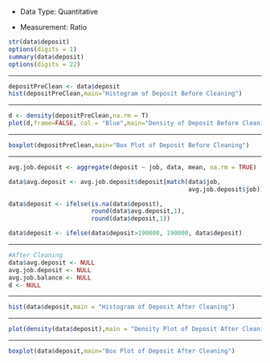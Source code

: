 - Data Type: Quantitative

- Measurement: Ratio

```r
str(data$deposit)
options(digits = 1)
summary(data$deposit)
options(digits = 22)

```

------------------------------------------------------------------------

```r
depositPreClean <- data$deposit
hist(depositPreClean,main="Histogram of Deposit Before Cleaning")
```

------------------------------------------------------------------------

```r
d <- density(depositPreClean,na.rm = T)
plot(d,frame=FALSE, col = "Blue",main="Density of Deposit Before Cleaning")

```

------------------------------------------------------------------------

```r
boxplot(depositPreClean,main="Box Plot of Deposit Before Cleaning")
```

------------------------------------------------------------------------

```r
avg.job.deposit <- aggregate(deposit ~ job, data, mean, na.rm = TRUE)

data$avg.deposit <- avg.job.deposit$deposit[match(data$job, 
                                                  avg.job.deposit$job)]

data$deposit <- ifelse(is.na(data$deposit), 
                       round(data$avg.deposit,1), 
                       round(data$deposit,1))

data$deposit <- ifelse(data$deposit>190000, 190000, data$deposit)
```

------------------------------------------------------------------------

```r
#After Cleaning
data$avg.deposit <- NULL
avg.job.deposit <- NULL
avg.job.balance <- NULL
d <- NULL
```

------------------------------------------------------------------------

```r
hist(data$deposit,main = "Histogram of Deposit After Cleaning")
```

------------------------------------------------------------------------

```r
plot(density(data$deposit),main = "Density Plot of Deposit After Cleaning")

```

------------------------------------------------------------------------

```r
boxplot(data$deposit,main="Box Plot of Deposit After Cleaning")

```
